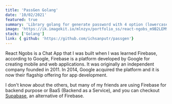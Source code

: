 ```yaml
---
title: 'PassGen Golang'
date: '10/02/2021'
featured: true
summary: 'Library golang for generate password with 4 option (lowercase, uppercase, symbol, and number)'
image: 'https://ik.imagekit.io/mlnzyx/portfolio_ss/react-ngobs_m9B2LEM9e.png?ik-sdk-version=javascript-1.4.3&updatedAt=1636633477827'
stack: ['Golang']
link: { github: 'https://github.com/ichsanputr/passgen'}
---
```


React Ngobs is a Chat App that I was built when I was learned Firebase, according to Google, Firebase is a platform developed by Google for creating mobile and web applications. It was originally an independent company founded in 2011. In 2014, Google acquired the platform and it is now their flagship offering for app development.

I don't know about the others, but many of my friends are using Firebase for backend purpose or BaaS (Backend as a Service), and you can checkout [Supabase](https://supabase.com/), an alternative of Firebase.
